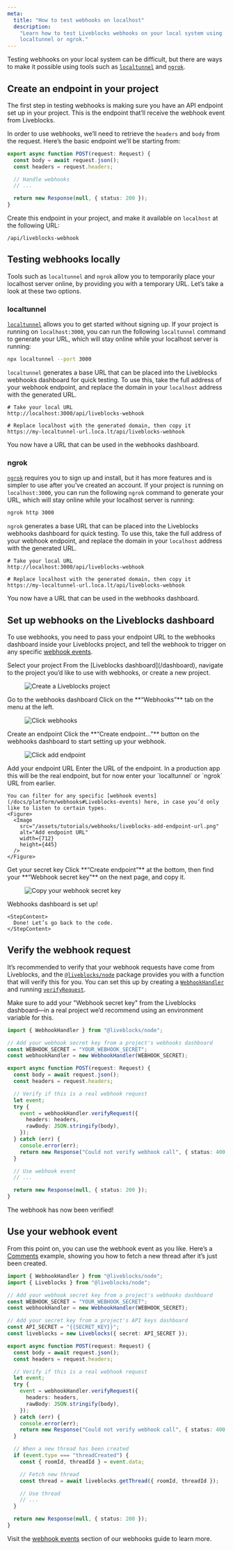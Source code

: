 ```yaml
---
meta:
  title: "How to test webhooks on localhost"
  description:
    "Learn how to test Liveblocks webhooks on your local system using
    localtunnel or ngrok."
---
```


Testing webhooks on your local system can be difficult, but there are ways to
make it possible using tools such as
[`localtunnel`](https://www.npmjs.com/package/localtunnel) and
[`ngrok`](https://www.npmjs.com/package/ngrok).

## Create an endpoint in your project

The first step in testing webhooks is making sure you have an API endpoint set
up in your project. This is the endpoint that’ll receive the webhook event from
Liveblocks.

In order to use webhooks, we’ll need to retrieve the `headers` and `body` from
the request. Here’s the basic endpoint we’ll be starting from:

```ts
export async function POST(request: Request) {
  const body = await request.json();
  const headers = request.headers;

  // Handle webhooks
  // ...

  return new Response(null, { status: 200 });
}
```

Create this endpoint in your project, and make it available on `localhost` at
the following URL:

```
/api/liveblocks-webhook
```

## Testing webhooks locally

Tools such as `localtunnel` and `ngrok` allow you to temporarily place your
localhost server online, by providing you with a temporary URL. Let’s take a
look at these two options.

### localtunnel

[`localtunnel`](https://www.npmjs.com/package/localtunnel) allows you to get
started without signing up. If your project is running on `localhost:3000`, you
can run the following `localtunnel` command to generate your URL, which will
stay online while your localhost server is running:

```bash
npx localtunnel --port 3000
```

`localtunnel` generates a base URL that can be placed into the Liveblocks
webhooks dashboard for quick testing. To use this, take the full address of your
webhook endpoint, and replace the domain in your `localhost` address with the
generated URL.

```shell
# Take your local URL
http://localhost:3000/api/liveblocks-webhook

# Replace localhost with the generated domain, then copy it
https://my-localtunnel-url.loca.lt/api/liveblocks-webhook
```

You now have a URL that can be used in the webhooks dashboard.

### ngrok

[`ngrok`](https://www.npmjs.com/package/ngrok) requires you to sign up and
install, but it has more features and is simpler to use after you’ve created an
account. If your project is running on `localhost:3000`, you can run the
following `ngrok` command to generate your URL, which will stay online while
your localhost server is running:

```bash
ngrok http 3000
```

`ngrok` generates a base URL that can be placed into the Liveblocks webhooks
dashboard for quick testing. To use this, take the full address of your webhook
endpoint, and replace the domain in your `localhost` address with the generated
URL.

```shell
# Take your local URL
http://localhost:3000/api/liveblocks-webhook

# Replace localhost with the generated domain, then copy it
https://my-localtunnel-url.loca.lt/api/liveblocks-webhook
```

You now have a URL that can be used in the webhooks dashboard.

## Set up webhooks on the Liveblocks dashboard

To use webhooks, you need to pass your endpoint URL to the webhooks dashboard
inside your Liveblocks project, and tell the webhook to trigger on any specific
[webhook events](/docs/platform/webhooks#Liveblocks-events).

<Steps>
  <Step>
    <StepTitle>Select your project</StepTitle>
    <StepContent>
      From the [Liveblocks dashboard](/dashboard), navigate to the project you’d
      like to use with webhooks, or create a new project.
      <Figure>
        <Image
          src="/assets/tutorials/webhooks/liveblocks-create-project.png"
          alt="Create a Liveblocks project"
          width={712}
          height={445}
        />
      </Figure>
    </StepContent>
  </Step>

<Step>
  <StepTitle>Go to the webhooks dashboard</StepTitle>
  <StepContent>
    Click on the **“Webhooks”** tab on the menu at the left.
    <Figure>
      <Image
        src="/assets/tutorials/webhooks/liveblocks-click-webhooks.png"
        alt="Click webhooks"
        width={712}
        height={445}
      />
    </Figure>
  </StepContent>
</Step>

<Step>
  <StepTitle>Create an endpoint</StepTitle>
  <StepContent>
    Click the **“Create endpoint…”** button on the webhooks dashboard to start
    setting up your webhook.
    <Figure>
      <Image
        src="/assets/tutorials/webhooks/liveblocks-add-endpoint.png"
        alt="Click add endpoint"
        width={712}
        height={445}
      />
    </Figure>
  </StepContent>
</Step>

<Step>
  <StepTitle>Add your endpoint URL</StepTitle>
  <StepContent>
    Enter the URL of the endpoint. In a production app this will be the real
    endpoint, but for now enter your `localtunnel` or `ngrok` URL from earlier.

    You can filter for any specific [webhook events](/docs/platform/webhooks#Liveblocks-events) here, in case you’d only like to listen to certain types.
    <Figure>
      <Image
        src="/assets/tutorials/webhooks/liveblocks-add-endpoint-url.png"
        alt="Add endpoint URL"
        width={712}
        height={445}
      />
    </Figure>

  </StepContent>
</Step>

<Step>
  <StepTitle>Get your secret key</StepTitle>
  <StepContent>
    Click **“Create endpoint”** at the bottom, then find your **“Webhook secret
    key”** on the next page, and copy it.
    <Figure>
      <Image
        src="/assets/tutorials/webhooks/liveblocks-get-secret-key.png"
        alt="Copy your webhook secret key"
        width={712}
        height={445}
      />
    </Figure>
  </StepContent>
</Step>

  <Step lastStep>
    <StepTitle>Webhooks dashboard is set up!</StepTitle>

    <StepContent>
      Done! Let’s go back to the code.
    </StepContent>

  </Step>
</Steps>

## Verify the webhook request

It’s recommended to verify that your webhook requests have come from Liveblocks,
and the [`@liveblocks/node`](/docs/api-reference/liveblocks-node) package
provides you with a function that will verify this for you. You can set this up
by creating a
[`WebhookHandler`](/docs/api-reference/liveblocks-node#WebhookHandler) and
running [`verifyRequest`](/docs/api-reference/liveblocks-node#verifyRequest).

Make sure to add your "Webhook secret key" from the Liveblocks dashboard—in a
real project we’d recommend using an environment variable for this.

```ts highlight="1,3-5,11-21"
import { WebhookHandler } from "@liveblocks/node";

// Add your webhook secret key from a project's webhooks dashboard
const WEBHOOK_SECRET = "YOUR_WEBHOOK_SECRET";
const webhookHandler = new WebhookHandler(WEBHOOK_SECRET);

export async function POST(request: Request) {
  const body = await request.json();
  const headers = request.headers;

  // Verify if this is a real webhook request
  let event;
  try {
    event = webhookHandler.verifyRequest({
      headers: headers,
      rawBody: JSON.stringify(body),
    });
  } catch (err) {
    console.error(err);
    return new Response("Could not verify webhook call", { status: 400 });
  }

  // Use webhook event
  // ...

  return new Response(null, { status: 200 });
}
```

The webhook has now been verified!

## Use your webhook event

From this point on, you can use the webhook event as you like. Here’s a
[Comments](/docs/ready-made-features/comments) example, showing you how to fetch
a new thread after it’s just been created.

```ts highlight="2,8-10,28-37"
import { WebhookHandler } from "@liveblocks/node";
import { Liveblocks } from "@liveblocks/node";

// Add your webhook secret key from a project's webhooks dashboard
const WEBHOOK_SECRET = "YOUR_WEBHOOK_SECRET";
const webhookHandler = new WebhookHandler(WEBHOOK_SECRET);

// Add your secret key from a project's API keys dashboard
const API_SECRET = "{{SECRET_KEY}}";
const liveblocks = new Liveblocks({ secret: API_SECRET });

export async function POST(request: Request) {
  const body = await request.json();
  const headers = request.headers;

  // Verify if this is a real webhook request
  let event;
  try {
    event = webhookHandler.verifyRequest({
      headers: headers,
      rawBody: JSON.stringify(body),
    });
  } catch (err) {
    console.error(err);
    return new Response("Could not verify webhook call", { status: 400 });
  }

  // When a new thread has been created
  if (event.type === "threadCreated") {
    const { roomId, threadId } = event.data;

    // Fetch new thread
    const thread = await liveblocks.getThread({ roomId, threadId });

    // Use thread
    // ...
  }

  return new Response(null, { status: 200 });
}
```

Visit the [webhook events](/docs/platform/webhooks#Liveblocks-events) section of
our webhooks guide to learn more.
